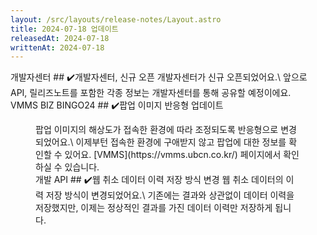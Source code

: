 ```yaml
---
layout: /src/layouts/release-notes/Layout.astro
title: 2024-07-18 업데이트
releasedAt: 2024-07-18
writtenAt: 2024-07-18
---
```




<Frame>
<Badge style={'web'}>개발자센터</Badge>
## ✔️개발자센터, 신규 오픈
개발자센터가 신규 오픈되었어요.\
앞으로 API, 릴리즈노트를 포함한 각종 정보는 개발자센터를 통해 공유할 예정이에요.
<br/>
</Frame>

<Frame>
<Badge style={'web'}>VMMS</Badge>
<Badge style={'web'}>BIZ</Badge>
<Badge style={'web'}>BINGO24</Badge>
## ✔️팝업 이미지 반응형 업데이트
<Figure src={image} caption={"팝업 이미지"} />
팝업 이미지의 해상도가 접속한 환경에 따라 조정되도록 반응형으로 변경되었어요.\
이제부턴 접속한 환경에 구애받지 않고 팝업에 대한 정보를 확인할 수 있어요.
[VMMS](https://vmms.ubcn.co.kr/) 페이지에서 확인하실 수 있습니다.
<br/>
</Frame>

<Frame>
<Badge style={'api'}>개발 API</Badge>
## ✔️웹 취소 데이터 이력 저장 방식 변경
웹 취소 데이터의 이력 저장 방식이 변경되었어요.\
기존에는 결과와 상관없이 데이터 이력을 저장했지만, 이제는 정상적인 결과를 가진 데이터 이력만 저장하게 됩니다.
</Frame>